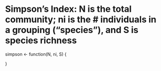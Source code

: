 # Simpson's Index: N is the total community; ni is the # individuals in a grouping ("species"), and S is species richness
simpson <- function(N, ni, S) {
  
}